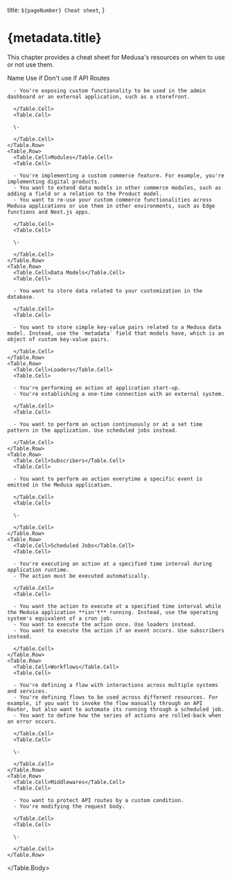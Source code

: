 
  title: `${pageNumber} Cheat sheet`,
}

# {metadata.title}

This chapter provides a cheat sheet for Medusa's resources on when to use or not use them.

<Table>
  <Table.Header>
    <Table.Row>
      <Table.HeaderCell>Name</Table.HeaderCell>
      <Table.HeaderCell>Use if</Table.HeaderCell>
      <Table.HeaderCell>Don't use if</Table.HeaderCell>
    </Table.Row>
  </Table.Header>
  <Table.Body className="[&_td]:align-top [&_td]:pt-1 [&_td:first-child]:font-bold">
    <Table.Row>
      <Table.Cell>API Routes</Table.Cell>
      <Table.Cell>
      
      - You're exposing custom functionality to be used in the admin dashboard or an external application, such as a storefront.
      
      </Table.Cell>
      <Table.Cell>
      
      \-

      </Table.Cell>
    </Table.Row>
    <Table.Row>
      <Table.Cell>Modules</Table.Cell>
      <Table.Cell>
      
      - You're implementing a custom commerce feature. For example, you're implementing digital products.
      - You want to extend data models in other commerce modules, such as adding a field or a relation to the Product model.
      - You want to re-use your custom commerce functionalities across Medusa applications or use them in other environments, such as Edge functions and Next.js apps.
      
      </Table.Cell>
      <Table.Cell>
      
      \-

      </Table.Cell>
    </Table.Row>
    <Table.Row>
      <Table.Cell>Data Models</Table.Cell>
      <Table.Cell>
      
      - You want to store data related to your customization in the database.
      
      </Table.Cell>
      <Table.Cell>
      
      - You want to store simple key-value pairs related to a Medusa data model. Instead, use the `metadata` field that models have, which is an object of custom key-value pairs.

      </Table.Cell>
    </Table.Row>
    <Table.Row>
      <Table.Cell>Loaders</Table.Cell>
      <Table.Cell>
      
      - You're performing an action at application start-up.
      - You're establishing a one-time connection with an external system.
      
      </Table.Cell>
      <Table.Cell>
      
      - You want to perform an action continuously or at a set time pattern in the application. Use scheduled jobs instead.

      </Table.Cell>
    </Table.Row>
    <Table.Row>
      <Table.Cell>Subscribers</Table.Cell>
      <Table.Cell>
      
      - You want to perform an action everytime a specific event is emitted in the Medusa application.
      
      </Table.Cell>
      <Table.Cell>
      
      \-

      </Table.Cell>
    </Table.Row>
    <Table.Row>
      <Table.Cell>Scheduled Jobs</Table.Cell>
      <Table.Cell>
      
      - You're executing an action at a specified time interval during application runtime.
      - The action must be executed automatically.
      
      </Table.Cell>
      <Table.Cell>
      
      - You want the action to execute at a specified time interval while the Medusa application **isn't** running. Instead, use the operating system's equivalent of a cron job.
      - You want to execute the action once. Use loaders instead.
      - You want to execute the action if an event occurs. Use subscribers instead.

      </Table.Cell>
    </Table.Row>
    <Table.Row>
      <Table.Cell>Workflows</Table.Cell>
      <Table.Cell>
      
      - You're defining a flow with interactions across multiple systems and services.
      - You're defining flows to be used across different resources. For example, if you want to invoke the flow manually through an API Router, but also want to automate its running through a scheduled job.
      - You want to define how the series of actions are rolled-back when an error occurs.
      
      </Table.Cell>
      <Table.Cell>
      
      \-

      </Table.Cell>
    </Table.Row>
    <Table.Row>
      <Table.Cell>Middlewares</Table.Cell>
      <Table.Cell>
      
      - You want to protect API routes by a custom condition.
      - You're modifying the request body.
      
      </Table.Cell>
      <Table.Cell>
      
      \-

      </Table.Cell>
    </Table.Row>
  </Table.Body>
</Table>